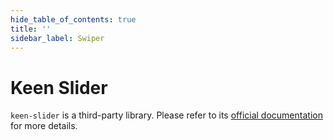 ```yaml
---
hide_table_of_contents: true
title: ''
sidebar_label: Swiper
---
```




<h1 className='!m-0'>Keen Slider</h1>

<code>keen-slider</code> is a third-party library. Please refer to its [official documentation](https://keen-slider.io/) for more details.

<KeenSliderWrapper>
  <Grid container spacing={6}>
    <Grid item xs={12}>
      <CardSnippet
        title='Default'
        code={SourceCodeSwiperDefault}
      >
        <SwiperDefault />
      </CardSnippet>
    </Grid>
    <Grid item xs={12}>
      <CardSnippet
        title='Loop'
        code={SourceCodeSwiperLoop}
      >
        <SwiperLoop />
      </CardSnippet>
    </Grid>
    <Grid item xs={12}>
      <CardSnippet
        title='Multiple Slides'
        code={SourceCodeSwiperMultipleSlides}
      >
        <SwiperMultipleSlides />
      </CardSnippet>
    </Grid>
    <Grid item xs={12}>
      <CardSnippet
        title='Spacing'
        code={SourceCodeSwiperSpacing}
      >
        <SwiperSpacing />
      </CardSnippet>
    </Grid>
    <Grid item xs={12}>
      <CardSnippet
        title='FreeMode'
        code={SourceCodeSwiperFreeMode}
      >
        <SwiperFreeMode />
      </CardSnippet>
    </Grid>
    <Grid item xs={12}>
      <CardSnippet
        title='Centered'
        code={SourceCodeSwiperCentered}
      >
        <SwiperCentered />
      </CardSnippet>
    </Grid>
    <Grid item xs={12}>
      <CardSnippet
        title='Vertical'
        code={SourceCodeSwiperVertical}
      >
        <SwiperVertical />
      </CardSnippet>
    </Grid>
    <Grid item xs={12}>
      <CardSnippet
        title='Controls'
        code={SourceCodeSwiperControls}
      >
        <SwiperControls />
      </CardSnippet>
    </Grid>
    <Grid item xs={12}>
      <CardSnippet
        title='Thumbnails'
        code={SourceCodeSwiperThumbnails}
      >
        <SwiperThumbnails />
      </CardSnippet>
    </Grid>
    <Grid item xs={12}>
      <CardSnippet
        title='Fader'
        code={SourceCodeSwiperFader}
      >
        <SwiperFader />
      </CardSnippet>
    </Grid>
    <Grid item xs={12}>
      <CardSnippet
        title='Zoom'
        code={SourceCodeSwiperZoom}
      >
        <SwiperZoom />
      </CardSnippet>
    </Grid>
    <Grid item xs={12}>
      <CardSnippet
        title='Auto Switch'
        code={SourceCodeSwiperAutoSwitch}
      >
        <SwiperAutoSwitch />
      </CardSnippet>
    </Grid>
    <Grid item xs={12}>
      <CardSnippet
        title='Mutation Observer'
        code={SourceCodeSwiperMutationObserver}
      >
        <SwiperMutationObserver />
      </CardSnippet>
    </Grid>
  </Grid>
</KeenSliderWrapper>